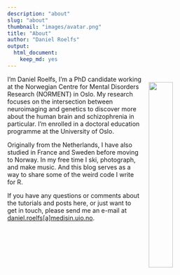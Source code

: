 ```yaml
---
description: "about"
slug: "about"
thumbnail: "images/avatar.png"
title: "About"
author: "Daniel Roelfs"
output:
  html_document:
    keep_md: yes
---
```


<img style="position: relative;
    top: 15px;
    padding: 0 15px; 
    float: right;" 
  src="avatar.png" width="33%"
/>

I'm Daniel Roelfs, I'm a PhD candidate working at the Norwegian Centre for Mental Disorders Research (NORMENT) in Oslo. My research focuses on the intersection between neuroimaging and genetics to discover more about the human brain and schizophrenia in particular. I'm enrolled in a doctoral education programme at the University of Oslo.

Originally from the Netherlands, I have also studied in France and Sweden before moving to Norway. In my free time I ski, photograph, and make music. And this blog serves as a way to share some of the weird code I write for R.

If you have any questions or comments about the tutorials and posts here, or just want to get in touch, please send me an e-mail at <a href="mailto:daniel.roelfs@medisin.uio.no">daniel.roelfs[a]medisin.uio.no</a>.